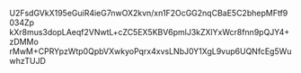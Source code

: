 U2FsdGVkX195eGuiR4ieG7nwOX2kvn/xn1F2OcGG2nqCBaE5C2bhepMFtf9034Zp
kXr8mus3dopLAeqf2VNwtL+cZC5EX5KBV6pmlJ3kZXlYxWcr8fnn9pQJY4+zDMMo
rMwM+CPRYpzWtp0QpbVXwkyoPqrx4xvsLNbJ0Y1XgL9vup6UQNfcEg5WuwhzTUJD
